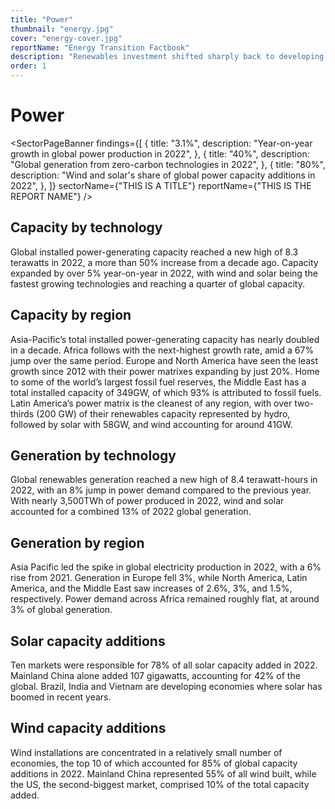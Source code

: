 ```yaml
---
title: "Power"
thumbnail: "energy.jpg"
cover: "energy-cover.jpg"
reportName: "Energy Transition Factbook"
description: "Renewables investment shifted sharply back to developing nations in 2020"
order: 1
---
```


# Power

<SectorPageBanner
  findings={[
    {
      title: "3.1%",
      description: "Year-on-year growth in global power production in 2022",
    },
    {
      title: "40%",
      description: "Global generation from zero-carbon technologies in 2022",
    },
    {
      title: "80%",
      description:
        "Wind and solar's share of global power capacity additions in 2022",
    },
  ]}
  sectorName={"THIS IS A TITLE"}
  reportName={"THIS IS THE REPORT NAME"}
/>

## Capacity by technology

Global installed power-generating capacity reached a new high of 8.3 terawatts in 2022, a more than 50% increase from a decade ago. Capacity expanded by over 5% year-on-year in 2022, with wind and solar being the fastest growing technologies and reaching a quarter of global capacity.

<AreaChart
  indicator="Global installed capacity by technology"
  unit="GW"
  src="/power/capacity_by_technology.csv"
  precision={1}
/>

## Capacity by region

Asia-Pacific’s total installed power-generating capacity has nearly doubled in a decade. Africa follows with the next-highest growth rate, amid a 67% jump over the same period. Europe and North America have seen the least growth since 2012 with their power matrixes expanding by just 20%. Home to some of the world’s largest fossil fuel reserves, the Middle East has a total installed capacity of 349GW, of which 93% is attributed to fossil fuels. Latin America’s power matrix is the cleanest of any region, with over two-thirds (200 GW) of their renewables capacity represented by hydro, followed by solar with 58GW, and wind accounting for around 41GW.

<AreaChart
  indicator="Global installed capacity by region"
  unit="GW"
  src="/power/capacity_by_region.csv"
  precision={1}
  chartNotes="'Unknown' represents capacity that could not be attributed to a specific region."
/>

## Generation by technology

Global renewables generation reached a new high of 8.4 terawatt-hours in 2022, with an 8% jump in power demand compared to the previous year. With nearly 3,500TWh of power produced in 2022, wind and solar accounted for a combined 13% of 2022 global generation.

<AreaChart
  indicator="Global generation by technology"
  unit="GWh"
  src="/power/generation_by_technology.csv"
  precision={1}
/>

## Generation by region

Asia Pacific led the spike in global electricity production in 2022, with a 6% rise from 2021. Generation in Europe fell 3%, while North America, Latin America, and the Middle East saw increases of 2.6%, 3%, and 1.5%, respectively. Power demand across Africa remained roughly flat, at around 3% of global generation.

<AreaChart
  indicator="Global generation by region"
  unit="GWh"
  src="/power/generation_by_region.csv"
  precision={1}
/>

## Solar capacity additions

Ten markets were responsible for 78% of all solar capacity added in 2022. Mainland China alone added 107 gigawatts, accounting for 42% of the global. Brazil, India and Vietnam are developing economies where solar has boomed in recent years.

<MiniChart src="/data/sector/power/top_10_markets_for_solar_total_capacity_2022.csv" />

## Wind capacity additions

Wind installations are concentrated in a relatively small number of economies, the top 10 of which accounted for 85% of global capacity additions in 2022. Mainland China represented 55% of all wind built, while the US, the second-biggest market, comprised 10% of the total capacity added.

<MiniChart src="/data/sector/power/top_10_markets_for_wind_total_capacity_2022.csv" />
